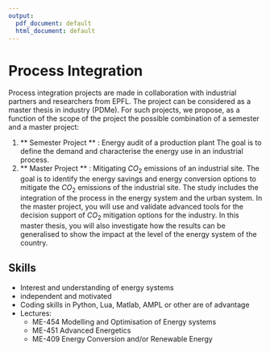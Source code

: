 ```yaml
---
output:
  pdf_document: default
  html_document: default
---
```

# Process Integration

Process integration projects are made in collaboration with industrial partners and researchers from EPFL. The project can be considered as a master thesis in industry (PDMe). For such projects, we propose, as a function of the scope of the project the possible combination of a semester and a master project:

1. ** Semester Project ** : Energy audit of a production plant
The goal is to define the demand and characterise the energy use in an industrial process.
2. ** Master Project ** : Mitigating $CO_2$ emissions of an industrial site.
The goal is to identify the energy savings and energy conversion options to mitigate the $CO_2$ emissions of the industrial site. The study includes the integration of the process in the energy system and the urban system. In the master project, you will use and validate advanced tools for the decision support of $CO_2$ mitigation options for the industry. In this master thesis, you will also investigate how the results can be generalised to show the impact at the level of the energy system of the country.

## Skills
- Interest and understanding of energy systems
- independent and motivated
- Coding skills in Python, Lua, Matlab, AMPL or other are of advantage 
- Lectures: 
   - ME-454 Modelling and Optimisation of Energy systems
   - ME-451 Advanced Energetics
   - ME-409 Energy Conversion and/or Renewable Energy


